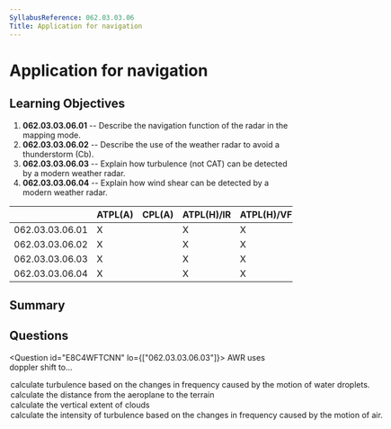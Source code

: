 ```yaml
---
SyllabusReference: 062.03.03.06
Title: Application for navigation
---
```


# Application for navigation

## Learning Objectives

1. **062.03.03.06.01** -- Describe the navigation function of the radar in the
   mapping mode.
2. **062.03.03.06.02** -- Describe the use of the weather radar to avoid a
   thunderstorm (Cb).
3. **062.03.03.06.03** -- Explain how turbulence (not CAT) can be detected by a
   modern weather radar.
4. **062.03.03.06.04** -- Explain how wind shear can be detected by a modern
   weather radar.

|                 | ATPL(A) | CPL(A) | ATPL(H)/IR | ATPL(H)/VFR | CPL(H) | IR  | CBIR(A) |
| --------------- | ------- | ------ | ---------- | ----------- | ------ | --- | ------- |
| 062.03.03.06.01 | X       |        | X          | X           |        | X   | X       |
| 062.03.03.06.02 | X       |        | X          | X           |        | X   | X       |
| 062.03.03.06.03 | X       |        | X          | X           |        | X   | X       |
| 062.03.03.06.04 | X       |        | X          | X           |        | X   | X       |

## Summary

## Questions

<Question id="E8C4WFTCNN" lo={["062.03.03.06.03"]}>
  <Text variant="oneCorrect">AWR uses doppler shift to...</Text>
  <Option correct>
    calculate turbulence based on the changes in frequency caused by the motion
    of water droplets.
  </Option>
  <Option>calculate the distance from the aeroplane to the terrain</Option>
  <Option>calculate the vertical extent of clouds</Option>
  <Option>
    calculate the intensity of turbulence based on the changes in frequency
    caused by the motion of air.
  </Option>
</Question>
